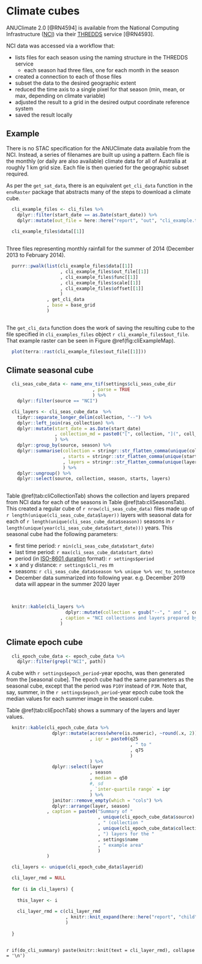 
# Climate cubes

ANUClimate 2.0 [@RN4594] is available from the National Computing Infrastructure ([NCI](https://nci.org.au/)) via their [THREDDS](https://docs.unidata.ucar.edu/tds/4.6/adminguide/) service [@RN4593].

NCI data was accessed via a workflow that:

* lists files for each season using the naming structure in the THREDDS service
    + each season had three files, one for each month in the season
* created a connection to each of those files
* subset the data to the desired geographic extent
* reduced the time axis to a single pixel for that season (min, mean, or max, depending on climate variable)
* adjusted the result to a grid in the desired output coordinate reference system
* saved the result locally

## Example

There is no STAC specification for the ANUClimate data available from the NCI. Instead, a series of filenames are built up using a pattern. Each file is the monthly (or daily are also available) climate data for all of Australia at roughly 1 km grid size. Each file is then queried for the geographic subset required.

As per the `get_sat_data`, there is an equivalent `get_cli_data` function in the `envRaster` package that abstracts many of the steps to download a climate cube.

```r

  cli_example_files <- cli_files %>%
    dplyr::filter(start_date == as.Date(start_date)) %>%
    dplyr::mutate(out_file = here::here("report", "out", "cli_example.tif"))
  
  cli_example_files$data[[1]]
  
```

Three files representing monthly rainfall for the summer of 2014 (December 2013 to February 2014).

```r
  
  purrr::pwalk(list(cli_example_files$data[[1]]
                    , cli_example_files$out_file[[1]]
                    , cli_example_files$func[[1]]
                    , cli_example_files$scale[[1]]
                    , cli_example_files$offset[[1]]
                    )
               , get_cli_data
               , base = base_grid
               )
  
```

The `get_cli_data` function does the work of saving the resulting cube to the file specified in `cli_examples_files` object `r cli_example_files$out_file`. That example raster can be seen in Figure \@ref(fig:cliExampleMap).

```r

  plot(terra::rast(cli_example_files$out_file[[1]]))

```

## Climate seasonal cube

```r

  cli_seas_cube_data <- name_env_tif(settings$cli_seas_cube_dir
                                , parse = TRUE
                                ) %>%
    dplyr::filter(source == "NCI")

  cli_layers <- cli_seas_cube_data  %>%
    tidyr::separate_longer_delim(collection, "--") %>%
    dplyr::left_join(ras_collection) %>%
    dplyr::mutate(start_date = as.Date(start_date)
                  , collection_md = paste0("[", collection, "](", coll_url, ")")
                  ) %>%
    dplyr::group_by(source, season) %>%
    dplyr::summarise(collection = stringr::str_flatten_comma(unique(collection_md))
                     , starts = stringr::str_flatten_comma(unique(start_date))
                     , layers = stringr::str_flatten_comma(unique(layer))
                     ) %>%
    dplyr::ungroup() %>%
    dplyr::select(source, collection, season, starts, layers)
  
```

Table \@ref(tab:cliCollectionTab) shows the collection and layers prepared from NCI data for each of the seasons in Table \@ref(tab:cliSeasonsTab). This created a regular cube of `r nrow(cli_seas_cube_data)` files made up of `r length(unique(cli_seas_cube_data$layer))` layers with seasonal data for each of `r length(unique(cli_seas_cube_data$season))` seasons in `r length(unique(year(cli_seas_cube_data$start_date)))` years. This seasonal cube had the following parameters:

* first time period: `r min(cli_seas_cube_data$start_date)`
* last time period: `r max(cli_seas_cube_data$start_date)`
* period (in [ISO-8601 duration](https://www.digi.com/resources/documentation/digidocs/90001488-13/reference/r_iso_8601_duration_format.htm) format): `r settings$period`
* x and y distance: `r settings$cli_res` m
* seasons: `r cli_seas_cube_data$season %>% unique %>% vec_to_sentence`
* December data summarized into following year. e.g. December 2019 data will appear in the summer 2020 layer


<br>

```r
  
  knitr::kable(cli_layers %>%
                      dplyr::mutate(collection = gsub("--", " and ", collection))
                    , caption = "NCI collections and layers prepared by envRas"
                    )

```

## Climate epoch cube

```r

  cli_epoch_cube_data <- epoch_cube_data %>%
    dplyr::filter(grepl("NCI", path))

```

A cube with `r settings$epoch_period`-year epochs, was then generated from the [seasonal cube]. The epoch cube had the same parameters as the seasonal cube, except that the period was `P10Y` instead of `P3M`. Note that, say, summer, in the `r settings$epoch_period`-year epoch cube took the median values for each summer image in the seasonl cube.

Table \@ref(tab:cliEpochTab) shows a summary of the layers and layer values.

```r

  knitr::kable(cli_epoch_cube_data %>%
                 dplyr::mutate(across(where(is.numeric), ~round(.x, 2))
                               , iqr = paste0(q25
                                              , " to "
                                              , q75
                                              )
                               ) %>%
                 dplyr::select(layer
                               , season
                               , median = q50
                               #, sd
                               , `inter-quartile range` = iqr
                               ) %>%
                 janitor::remove_empty(which = "cols") %>%
                 dplyr::arrange(layer, season)
               , caption = paste0("Summary of "
                                  , unique(cli_epoch_cube_data$source)
                                  , " (collection "
                                  , unique(cli_epoch_cube_data$collection)
                                  , ") layers for the "
                                  , settings$name
                                  , " example area"
                                  )
               )

```

```r

  cli_layers <- unique(cli_epoch_cube_data$layerid)

  cli_layer_rmd = NULL
  
  for (i in cli_layers) {
    
    this_layer <- i
    
    cli_layer_rmd = c(cli_layer_rmd
                      , knitr::knit_expand(here::here("report", "child", "layer_rmd.Rmd"))
                      )
    
  }
  
```

`r if(do_cli_summary) paste(knitr::knit(text = cli_layer_rmd), collapse = '\n')`

